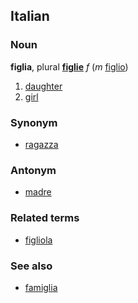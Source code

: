 ==Italian==
===Noun===
'''figlia''', plural '''[[figlie]]''' ''f'' (''m'' [[figlio]])

#[[daughter]]
# [[girl]]

===Synonym===
*[[ragazza]]

===Antonym===
*[[madre]]

===Related terms===
*[[figliola]]

===See also===
*[[famiglia]]